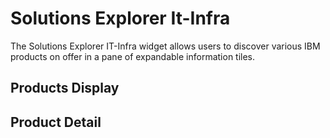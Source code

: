 
<Meta
  title="Widgets/Solutions Explorer IT-Infra/Widget"
  decorators={[storyWithTranslation(IBMLocale.EN)]}
/>

# Solutions Explorer It-Infra

The Solutions Explorer IT-Infra widget allows users to discover various IBM products on offer in a pane of expandable information tiles.

<Story id="widgets-solutions-explorer-it-infra-components--default" />

## Products Display

<Story id="widgets-solutions-explorer-it-infra-components-products-display--default" />

## Product Detail

 <Story id="widgets-solutions-explorer-it-infra-components-product-detail--default" />
